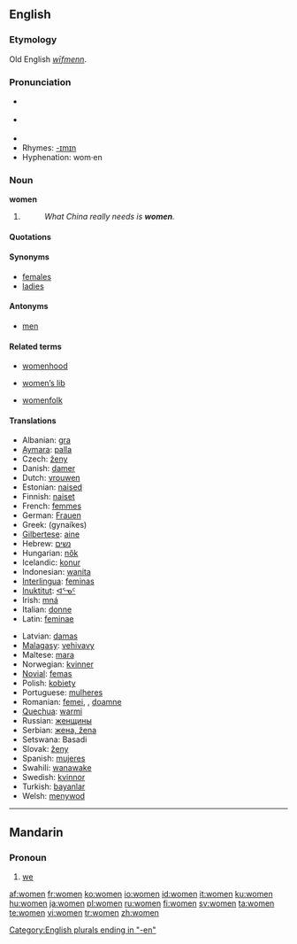 ==English==

{{rank|speak|land|why|357|women|cried|general|king}}

===Etymology===
Old English ''[[wīfmenn]]''.

===Pronunciation===
* {{RP}} {{IPA|/ˈwɪmɪn/}}
* {{US}} {{IPA|/ˈwɪmən/}}
* {{audio|en-uk-women.ogg|Audio (UK)}}
* Rhymes: [[Rhymes:English:-ɪmɪn|-ɪmɪn]]
* Hyphenation: wom·en

===Noun===
'''women''' {{p}}

# {{irregular plural of|woman#English|woman}}
#: ''What China really needs is '''women'''.''

====Quotations====
{{seecites}}

====Synonyms====
* [[females]]
* [[ladies]]

====Antonyms====
* [[men]]

====Related terms====
{{rel-top3|Related terms}}
* [[womenhood]]
{{rel-mid3}}
* [[women's lib|women’s lib]]
{{rel-mid3}}
* [[womenfolk]]
{{rel-bottom}}

====Translations====
{{trans-top|Plural of woman}}
*Albanian: [[gra]]
*[[Aymara]]: [[palla]]
*Czech: [[ženy]]
*Danish: [[damer]]
*Dutch: [[vrouwen]]
*Estonian: [[naised]]
*Finnish: [[naiset]]
*French: [[femmes]]
*German: [[Frauen]]
*Greek: {{t|el|γυναίκες|f|p}} (gynaíkes)
*[[Gilbertese]]: [[aine]]
*Hebrew: [[נשים]]
*Hungarian: [[nők]]
*Icelandic: [[konur]]
*Indonesian: [[wanita]]
*[[Interlingua]]: [[feminas]]
*[[Inuktitut]]: [[ᐊᕐᓀᑦ]]
*Irish: [[mná]]
*Italian: [[donne]]
*Latin: [[feminae]]
{{trans-mid}}
*Latvian: [[damas]]
*[[Malagasy]]: [[vehivavy]]
*Maltese: [[mara]]
*Norwegian: [[kvinner]]
*[[Novial]]: [[femas]]
*Polish: [[kobiety]]
*Portuguese: [[mulheres]]
*Romanian: [[femei]], {{fpl}}, [[doamne]] {{fpl}}
*[[Quechua]]: [[warmi]]
*Russian: [[женщины]]
*Serbian: [[жена, žena]]
*Setswana: Basadi
*Slovak: [[ženy]]
*Spanish: [[mujeres]]
*Swahili: [[wanawake]]
*Swedish: [[kvinnor]]
*Turkish: [[bayanlar]]
*Welsh: [[menywod]] {{f}}{{p}}
{{trans-bottom}}

[[Category:English plurals ending in "-en"]]

----

==Mandarin==

===Pronoun===
{{cmn-pronoun|p|pin=wǒmen|pint=wo3men|tra=我們|sim=我们}}

# [[we]]

[[af:women]]
[[fr:women]]
[[ko:women]]
[[io:women]]
[[id:women]]
[[it:women]]
[[ku:women]]
[[hu:women]]
[[ja:women]]
[[pl:women]]
[[ru:women]]
[[fi:women]]
[[sv:women]]
[[ta:women]]
[[te:women]]
[[vi:women]]
[[tr:women]]
[[zh:women]]